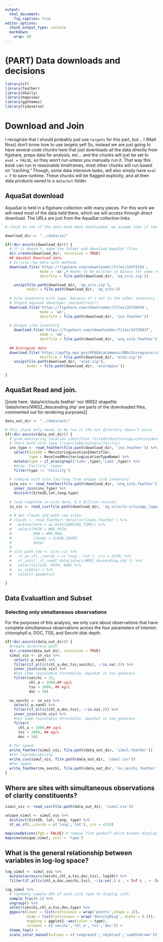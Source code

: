 ```yaml
---
output: 
  html_document:
    fig_caption: true
editor_options: 
  chunk_output_type: console
  markdown:
    wrap: 80
---
```


# (PART) Data downloads and decisions {.unnumbered}

```r
library(sf)
library(feather)
library(GGally)
library(mapview)
library(ggthemes)
library(tidyverse)

```

# Download and Join

I recognize that I should probably just use `targets` for this part, but... I
(Matt Ross) don't know how to use targets yet! So, instead we are just going to
have several code chunks here that just downloads all the data directly from
figshare, preps data for analysis, etc... and the chunks will just be set to
`eval = FALSE`, so they won't run unless you manually run it. That way this book
can run in reasonable timeframes, most other chunks will run based on "caching."
Though, some data intensive tasks, will also simply have `eval = F` to save
runtime. These chunks will be flagged explicitly, and all their data products
saved to a `data/out` folder.

## AquaSat download

AquaSat is held in a figshare collection with many pieces. For this work we will
need most of the data held there, which we will access through direct download.
The URLs are just from the AquaSat collection links.

```r
# check to see if the data have been downloaded. we assume that if the directory exists, data have been downloaded.

download_dir <- "../data/in/"

if(!dir.exists(download_dir)) {
  # if it doesn't, make the folder and download AquaSat files
  dir.create(download_dir, recursive = TRUE)
  ## AquaSat Download data
  # In-situ raw data with methods
  download.file('https://figshare.com/ndownloader/files/15475154',
                mode = 'wb',# Needs to be written in binary for some reason 
                destfile = file.path(download_dir, 'aq_situ.zip'))

    unzip(file.path(download_dir, 'aq_situ.zip'),
          exdir = file.path(download_dir, 'aq_situ'))
  
  # Site Inventory with type, because it's not in the other inventory
  # Stupid aquasat developer (me/mattross!)
  download.file('https://figshare.com/ndownloader/files/24720434',
                mode = 'wb',
                destfile = file.path(download_dir, 'inv.feather'))
  
  # Unique site inventory 
    download.file('https://figshare.com/ndownloader/files/24720437',
                mode = 'wb',
                destfile = file.path(download_dir, 'unq_site.feather'))
  
  ## Ecoregion data
  download.file('https://gaftp.epa.gov/EPADataCommons/ORD/Ecoregions/cec_na/na_cec_eco_l2.zip', 
                destfile = file.path(download_dir, 'eco2.zip'))
    unzip(file.path(download_dir, 'eco2.zip'),
          exdir = file.path(download_dir, 'ecoregion'))

}

```

## AquaSat Read and join.

[[note here: 'data/in/clouds.feather' nor WRS2 shapefile
'data/in/wrs/WRS2_descending.shp' are parts of the downloaded files, commented
out for rendering purposes]]

```r

data_out_dir <- "../data/out/"

# this chunk only needs to be run if the out directory doesn't exist
if(!dir.exists(data_out_dir)) {
  # grab monitoring location identifier (SiteID/MonitorongLocationIdentifier) and
  # short-hand site type (river/lake/estuary/facilty)
  inv_type <- read_feather(file.path(download_dir, 'inv.feather')) %>%
    select(SiteID = MonitoringLocationIdentifier,
           type = ResolvedMonitoringLocationTypeName) %>%
    mutate(type = if_else(grepl('Lake',type),'Lake',type)) %>% 
    #drop 'Facility' types
    filter(type != 'Facility')
  
  # combine with site lat/long from unique site inventory
  site_vis <- read_feather(file.path(download_dir, 'unq_site.feather')) %>%
    inner_join(inv_type) %>%
    distinct(SiteID,lat,long,type)
  
  # load complete in-situ data, 6.5 million records. 
  in_vis <- read_csv(file.path(download_dir, 'aq_situ/in-situ/wqp_lagos_unity.csv')) 
  
  # # Get clouds and path row sites
  # clouds <- read_feather('data/in/clouds.feather') %>%
  #   mutate(date = as.Date(SENSING_TIME)) %>%
  #   select(PATH = WRS_PATH, 
  #          ROW = WRS_ROW,
  #          clouds = CLOUD_COVER,
  #          date)
  # 
  # site_path_row <- site_vis %>%
  #   st_as_sf(.,coords = c('long','lat'), crs = 4326) %>%
  #   st_join(.,st_read('data/in/wrs/WRS2_descending.shp')) %>%
  #   select(SiteID, PATH, ROW) %>%
  #   as_tibble(.) %>%
  #   select(-geometry)

}

```

## Data Evalualtion and Subset

### Selecting only simultaneous observations

For the purposes of this analysis, we only care about observations that have
complete simultaneous observations across the four parameters of interest:
chlorophyll *a*, DOC, TSS, and Secchi disk depth.

```r
if(!dir.exists(data_out_dir)) {
  #create directory path
  dir.create(data_out_dir, recursive = TRUE)
  simul_vis <- in_vis %>%
    select(-p_sand) %>%
    filter(if_all(c(chl_a,doc,tss,secchi), ~!is.na(.))) %>% 
    inner_join(site_vis) %>%
    #Set some reasonable thresholds, AquaSat is too generous
    filter(secchi < 15,
           chl_a < 1000,## ug/L
           tss < 1000, ## mg/L
           doc < 50)
  
  no_secchi <- in_vis %>%
    select(-p_sand) %>%
    filter(if_all(c(chl_a,doc,tss), ~!is.na(.))) %>% 
    inner_join(site_vis) %>%
    #Set some reasonable thresholds, AquaSat is too generous
    filter(
      chl_a < 1000,## ug/L
      tss < 1000, ## mg/L
      doc < 50)
  
  # For speed
  write_feather(simul_vis, file.path(data_out_dir, 'simul.feather'))
  #For reproducibility
  write_csv(simul_vis, file.path(data_out_dir, 'simul.csv'))
  #For speed
  write_feather(no_secchi, file.path(data_out_dir, 'no_secchi.feather'))
}

```

## Where are sites with simultaneous observations of clarity constituents?

```r

simul_vis <- read_csv(file.path(data_out_dir, 'simul.csv'))

unique_simul <- simul_vis %>%
  distinct(SiteID, lat, long, type) %>%
  st_as_sf(.,coords = c('long','lat'), crs = 4326)

mapviewOptions(fgb = FALSE) # remove flat geobuff which breaks display
mapview(unique_simul, zcol = 'type')

```

## What is the general relationship between variables in log-log space?

```r
log_simul <- simul_vis %>%
  mutate(across(c(secchi,chl_a,tss,doc,tis), log10)) %>%
  filter(if_all(c(chl_a,doc,secchi,tss), ~!is.na(.) & . < Inf & . > -Inf)) 

log_simul %>%
  # randomly sample 20% of each site type to display info.
  sample_frac(0.2) %>%
  ungroup() %>%
  select(secchi,chl_a,tss,doc,type) %>%
  ggpairs(lower = list(continuous = wrap('points',shape = 1)),
          diag = list(continuous = wrap('densityDiag', alpha = 0.5)),
          mapping = ggplot2::aes(color = type),
          columns = c('secchi','chl_a','tss','doc')) +
  theme_few() + 
  scale_color_manual(values = c('seagreen3','skyblue3','saddlebrown'))

```
